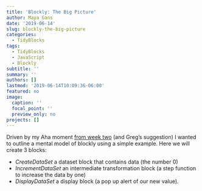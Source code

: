 ```yaml
---
title: 'Blockly: The Big Picture'
author: Maya Gans
date: '2019-06-14'
slug: blockly-the-big-picture
categories:
  - TidyBlocks
tags:
  - TidyBlocks
  - JavaScript
  - Blockly
subtitle: ''
summary: ''
authors: []
lastmod: '2019-06-14T10:09:36-06:00'
featured: no
image:
  caption: ''
  focal_point: ''
  preview_only: no
projects: []
---
```


Driven by my Aha moment [from week two](/post/2019/week-2-humble-pie/) (and Greg's suggestion) I wanted to outline a mental model of blockly using a simple example. Here we will create 3 blocks:

* *CreateDataSet* a dataset block that contains data (the number 0)
* *IncrementDataSet* an intermediate transformation block (a step function to increase the data by one)
* *DisplayDataSet* a display block (a pop up alert of our new value).